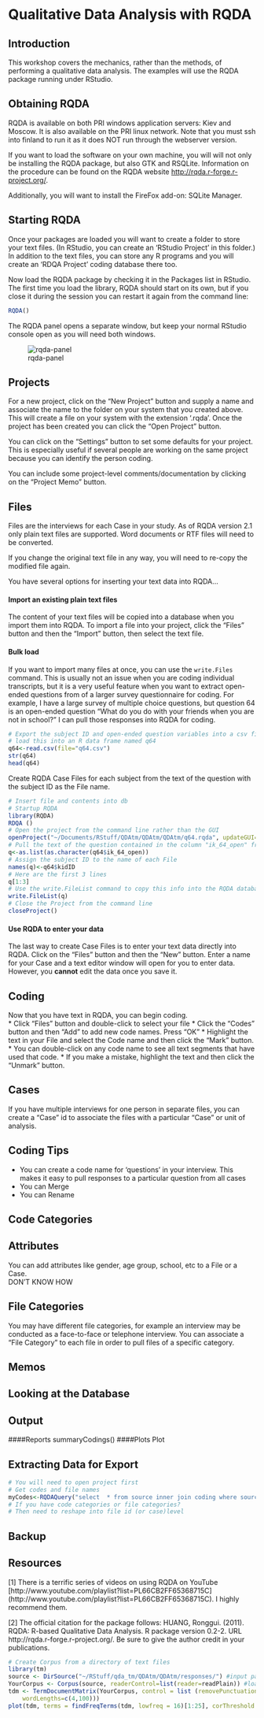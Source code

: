 Qualitative Data Analysis with RQDA
====================================
Introduction
------------
This workshop covers the mechanics, rather than the methods, of performing a qualitative data analysis.  The examples will use the RQDA package running under RStudio.

Obtaining RQDA
--------------
RQDA is available on both PRI windows application servers: Kiev and Moscow. It is also available on the PRI linux network. Note that you must ssh into finland to run it as it does NOT run through the webserver version. 

If you want to load the software on your own machine, you will will not only be installing the RQDA package, but also GTK and RSQLite.   Information on the procedure can be found on the RQDA website [http://rqda.r-forge.r-project.org/](http://rqda.r-forge.r-project.org/).

Additionally, you will want to install the FireFox add-on: SQLite Manager.

Starting RQDA
---------------
Once your packages are loaded you will want to create a folder to store your text files.   (In RStudio, you can create an 'RStudio Project' in this folder.)  In addition to the text files, you can store any R programs and you will create an 'RDQA Project' coding database there too.

Now load the RQDA package by checking it in the Packages list in RStudio.  The first time you load the library, RQDA should start on its own, but if you close it during the session you can restart it again from the command line:

```r
RQDA()
```
The RQDA panel opens a separate window, but keep your normal RStudio console open as you will need both windows.

![rqda-panel](figure/rqda-panel.png)

Projects
--------
For a new project, click on the "New Project" button and supply a name and associate the name to the folder on your system that you created above. This will create a file on your system with the extension '.rqda'.   Once the project has been created you can click the "Open Project" button.

You can click on the "Settings" button to set some defaults for your project.  This is especially useful if several people are working on the same project because you can identify the person coding.

You can include some project-level comments/documentation by clicking on the "Project Memo" button.

Files
-----
Files are the interviews for each Case in your study.  As of RQDA version 2.1 only plain text files are supported. Word documents or RTF files will need to be converted.  

If you change the original text file in any way, you will need to re-copy the modified file again.    

You have several options for inserting your text data into RQDA...

#### Import an existing plain text files
The content of your text files will be copied into a database when you import them into RQDA. To import a file into your project, click the "Files" button and then the "Import" button, then select the text file.

#### Bulk load 
If you want to import many files at once, you can use the `write.Files` command.  This is usually not an issue when you are coding individual transcripts, but it is a very useful feature when you want to extract open-ended questions from of a larger survey questionnaire for coding.  For example, I have a large survey of multiple choice questions, but question 64 is an open-ended question "What do you do with your friends when you are not in school?"  I can pull those responses into RQDA for coding.

```r
# Export the subject ID and open-ended question variables into a csv file from your SAS,Stata, SPSS, etc dataset 
# load this into an R data frame named q64
q64<-read.csv(file="q64.csv")
str(q64)
head(q64)
```
Create RQDA Case Files for each subject from the text of the question with the subject ID as the File name. 
```r
# Insert file and contents into db
# Startup RQDA
library(RQDA)
RDQA ()
# Open the project from the command line rather than the GUI
openProject("~/Documents/RStuff/QDAtm/QDAtm/QDAtm/q64.rqda", updateGUI=TRUE)
# Pull the text of the question contained in the column "ik_64_open" from the q64 data frame
q<-as.list(as.character(q64$ik_64_open))
# Assign the subject ID to the name of each File
names(q)<-q64$kidID
# Here are the first 3 lines 
q[1:3]
# Use the write.FileList command to copy this info into the RQDA database
write.FileList(q)
# Close the Project from the command line
closeProject()
```

#### Use RQDA to enter your data
The last way to create Case Files is to enter your text data directly into RQDA.  Click on the "Files" button and then the "New" button.  Enter a name for your Case and a text editor window will open for you to enter data.  However, you **cannot** edit the data once you save it.  

Coding
------
Now that you have text in RQDA, you can begin coding.  
* Click "Files" button and double-click to select your file
* Click the "Codes" button and then "Add" to add new code names. Press "OK"
* Highlight the text in your File and select the Code name and then click the "Mark" button.
* You can double-click on any code name to see all text segments that have used that code.
* If you make a mistake, highlight the text and then click the "Unmark" button.

Cases
-----
If you have multiple interviews for one person in separate files, you can create a "Case" id to associate the files with a particular "Case" or unit of analysis.   

Coding Tips
-----------
* You can create a code name for 'questions' in your interview. This makes it easy to pull responses to a particular question from all cases
* You can Merge
* You can Rename

Code Categories
---------------

Attributes
----------
You can add attributes like gender, age group, school, etc to a File or a Case.  
DON'T KNOW HOW

File Categories
---------------
You may have different file categories, for example an interview may be conducted as a face-to-face or telephone interview.  You can associate a "File Category" to each file in order to pull files of a specific category. 

Memos
-----

Looking at the Database
-----------------------

Output
------
####Reports
summaryCodings()
####Plots
Plot

Extracting Data for Export
---------------------------
```r
# You will need to open project first
# Get codes and file names
myCodes<-RQDAQuery("select  * from source inner join coding where source.id = coding.fid and coding.status = 1")
# If you have code categories or file categories?
# Then need to reshape into file id (or case)level
```

Backup
------

Resources
---------
[1] There is a terrific series of videos on using RQDA on YouTube  [http://www.youtube.com/playlist?list=PL66CB2FF65368715C] (http://www.youtube.com/playlist?list=PL66CB2FF65368715C).   I highly recommend them.  

[2] The official citation for the package follows:
HUANG, Ronggui. (2011). RQDA: R-based Qualitative Data Analysis. R
  package version 0.2-2. URL http://rqda.r-forge.r-project.org/.  Be sure to give the author credit in your publications. 


```r
# Create Corpus from a directory of text files
library(tm)
source <- DirSource("~/RStuff/qda_tm/QDAtm/QDAtm/responses/") #input path for documents
YourCorpus <- Corpus(source, readerControl=list(reader=readPlain)) #load in documents
tdm <- TermDocumentMatrix(YourCorpus, control = list (removePunctuation = TRUE,                                                  removeNumbers = TRUE,                                                  stopwords = TRUE,
    wordLengths=c(4,100)))
plot(tdm, terms = findFreqTerms(tdm, lowfreq = 16)[1:25], corThreshold = 0.25)

```
